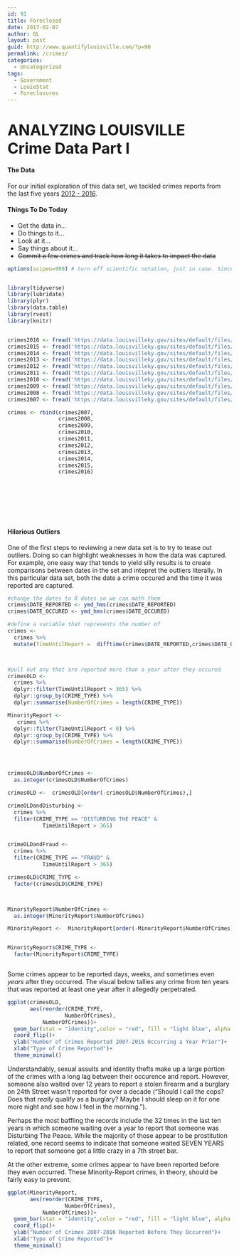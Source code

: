 ---
id: 91
title: Foreclosed
date: 2017-02-07
author: QL
layout: post
guid: http://www.quantifylouisville.com/?p=90
permalink: /crimez/
categories:
  - Uncategorized
tags:
  - Government
  - LouieStat
  - Foreclosures
---

<h1><big><b> ANALYZING LOUISVILLE Crime Data Part I</b></big></h1>

<h4><b> The Data </b></h4>
For our initial exploration of this data set, we tackled crimes reports from the last five years [2012 - 2016](https://data.louisvilleky.gov/dataset/crime-data).





<h4><b> Things To Do Today </b></h4>

* Get the data in...
* Do things to it...
* Look at it...
* Say things about it...
* ~~Commit a few crimes and track how long it takes to impact the data~~


```{r, load packages and such, echo=FALSE, results='hide',message=FALSE}

options(scipen=999) # turn off scientific notation, just in case. Since... this isn't science. 


library(tidyverse)
library(lubridate)
library(plyr)
library(data.table)
library(rvest)
library(knitr)


crimes2016 <- fread('https://data.louisvilleky.gov/sites/default/files/Crime_Data_2016_9.csv')
crimes2015 <- fread('https://data.louisvilleky.gov/sites/default/files/Crime_Data_2015.csv')
crimes2014 <- fread('https://data.louisvilleky.gov/sites/default/files/Crime_Data_2014.csv')
crimes2013 <- fread('https://data.louisvilleky.gov/sites/default/files/Crime_Data_2013.csv')
crimes2012 <- fread('https://data.louisvilleky.gov/sites/default/files/Crime_Data_2012.csv')
crimes2011 <- fread('https://data.louisvilleky.gov/sites/default/files/Crime_Data_2011.csv')
crimes2010 <- fread('https://data.louisvilleky.gov/sites/default/files/Crime_Data_2010.csv')
crimes2009 <- fread('https://data.louisvilleky.gov/sites/default/files/Crime_Data_2009.csv')
crimes2008 <- fread('https://data.louisvilleky.gov/sites/default/files/Crime_Data_2008.csv')
crimes2007 <- fread('https://data.louisvilleky.gov/sites/default/files/Crime_Data_2007.csv')

crimes <- rbind(crimes2007,
                crimes2008,
                crimes2009,
                crimes2010,
                crimes2011,
                crimes2012,
                crimes2013,
                crimes2014,
                crimes2015,
                crimes2016)









```



<h4><b> Hilarious Outliers </b></h4>

One of the first steps to reviewing a new data set is to try to tease out outliers. Doing so can highlight weaknesses in how the data was captured. For example, one easy way that tends to yield silly results is to create comparisons between dates in the set and intepret the outliers literally. In this particular data set, both the date a crime occured and the time it was reported are captured. 


```{r, Some Data Work,  echo=FALSE, results='hide',message=FALSE}


#change the dates to R dates so we can math them
crimes$DATE_REPORTED <- ymd_hms(crimes$DATE_REPORTED)
crimes$DATE_OCCURED <- ymd_hms(crimes$DATE_OCCURED)

#define a variable that represents the number of 
crimes <-
  crimes %>%
  mutate(TimeUntilReport =  difftime(crimes$DATE_REPORTED,crimes$DATE_OCCURED, units = "days"))




```


```{r, Grudges & Minority Report Data Sets,  echo=FALSE,message=FALSE, results = 'hide',warning= FALSE}

#pull out any that are reported more than a year after they occured
crimesOLD <- 
  crimes %>%
  dplyr::filter(TimeUntilReport > 365) %>%
  dplyr::group_by(CRIME_TYPE) %>%
  dplyr::summarise(NumberOfCrimes = length(CRIME_TYPE))

MinorityReport <-
   crimes %>%
  dplyr::filter(TimeUntilReport < 0) %>%
  dplyr::group_by(CRIME_TYPE) %>%
  dplyr::summarise(NumberOfCrimes = length(CRIME_TYPE))




crimesOLD$NumberOfCrimes <-
  as.integer(crimesOLD$NumberOfCrimes)

crimesOLD <-  crimesOLD[order(-crimesOLD$NumberOfCrimes),] 

crimeOLDandDisturbing <-
  crimes %>%
  filter(CRIME_TYPE == "DISTURBING THE PEACE" &
           TimeUntilReport > 365)


crimeOLDandFraud <-
  crimes %>%
  filter(CRIME_TYPE == "FRAUD" &
           TimeUntilReport > 365)

crimesOLD$CRIME_TYPE <-
  factor(crimesOLD$CRIME_TYPE)



MinorityReport$NumberOfCrimes <-
  as.integer(MinorityReport$NumberOfCrimes)

MinorityReport <-  MinorityReport[order(-MinorityReport$NumberOfCrimes),] 


MinorityReport$CRIME_TYPE <-
  factor(MinorityReport$CRIME_TYPE)



```
Some crimes appear to be reported days, weeks, and sometimes even *years* after they occurred. The visual below tallies any crime from ten years that was reported at least one year after it allegedly perpetrated. 
```{r, Older than a year graph,  echo=FALSE,message=FALSE,warning= FALSE}

ggplot(crimesOLD,
       aes(reorder(CRIME_TYPE,
                  NumberOfCrimes),
           NumberOfCrimes))+
  geom_bar(stat = "identity",color = "red", fill = "light blue", alpha = 1/2)+
  coord_flip()+
  ylab("Number of Crimes Reported 2007-2016 Occurring a Year Prior")+
  xlab("Type of Crime Reported")+
  theme_minimal()


```


Understandably, sexual assults and identity thefts make up a large portion of the crimes with a long lag between their occurence and report. However, someone also waited over 12 years to report a stolen firearm and a burglary on 24th Street wasn't reported for over a decade ("Should I call the cops? Does that *really* qualify as a burglary? Maybe I should sleep on it for one more night and see how I feel in the morning.").

Perhaps the most baffling the records include the 32 times in the last ten years in which someone waiting over a year to report that someone was Disturbing The Peace. While the majority of those appear to be prostitution related, one record seems to indicate that someone waited SEVEN YEARS to report that someone got a little crazy in a 7th street bar. 

At the other extreme, some crimes appear to have been reported before they even occurred. These Minority-Report crimes, in theory, should be fairly easy to prevent. 

```{r, Minority Report Graph,  echo=FALSE,message=FALSE,warning= FALSE}

ggplot(MinorityReport,
       aes(reorder(CRIME_TYPE,
                  NumberOfCrimes),
           NumberOfCrimes))+
  geom_bar(stat = "identity",color = "red", fill = "light blue", alpha = 1/2)+
  coord_flip()+
  ylab("Number of Crimes 2007-2016 Reported Before They Occurred")+
  xlab("Type of Crime Reported")+
  theme_minimal()


```